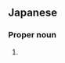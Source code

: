 ==Japanese==
{{ja-kanjitab|村|岡}}

===Proper noun===
{{ja-pos|proper|むらおか}}

# {{surname|lang=ja|sort=むらおか}}